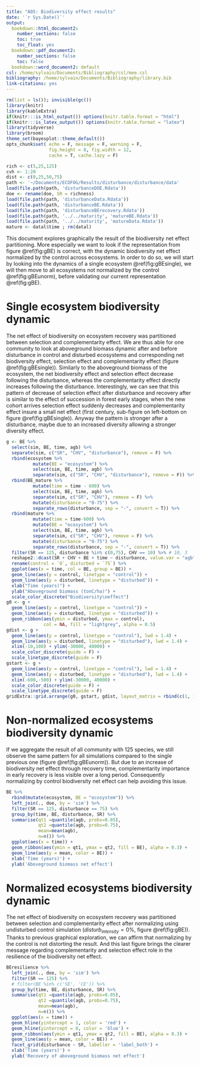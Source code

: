 ```yaml
---
title: "A05: Biodiversity effect results"
date: '`r Sys.Date()`'
output:
  bookdown::html_document2:
    number_sections: false
    toc: true
    toc_float: yes
  bookdown::pdf_document2:
    number_sections: false
    toc: false
  bookdown::word_document2: default
csl: /home/sylvain/Documents/Bibliography/csl/mee.csl
bibliography: /home/sylvain/Documents/Bibliography/library.bib
link-citations: yes
---
```


```r
rm(list = ls()); invisible(gc())
library(knitr)
library(kableExtra)
if(knitr:::is_html_output()) options(knitr.table.format = "html") 
if(knitr:::is_latex_output()) options(knitr.table.format = "latex") 
library(tidyverse)
library(broom)
theme_set(bayesplot::theme_default())
opts_chunk$set( echo = F, message = F, warning = F, 
                fig.height = 8, fig.width = 12,
                cache = T, cache.lazy = F)
```

```r
rich <- c(5,25,125)
cvh <- 1:20
dist <- c(0,25,50,75)
path <- '~/Documents/ECOFOG/Results/disturbance/disturbance/data'
load(file.path(path, 'disturbanceDOE.Rdata'))
doe <- rename(doe, SR = richness)
load(file.path(path, 'disturbanceData.Rdata'))
load(file.path(path, 'disturbanceBE.Rdata'))
load(file.path(path, 'disturbanceBErecovery.Rdata'))
load(file.path(path, '../../maturity', 'matureBE.Rdata'))
load(file.path(path, '../../maturity', 'matureData.Rdata'))
mature <- datal$time ; rm(datal)
```

This document explores graphically the result of the biodiversity net effect partitioning. More especially we want to look if the representation from figure \@ref(fig:gBE) is correct, with the dynamic biodiversity net effect normalized by the control across ecosystems. In order to do so, we will start by looking into the dynamics of a single ecosystem \@ref(fig:gBEsingle), we will then move to all ecosystems not normalized by the control \@ref(fig:gBEunorm), before validating our current representation \@ref(fig:gBE).

# Single ecosystem biodiversity dynamic

The net effect of biodiversity on ecosystem recovery was partitioned between selection and complementarity effect. We are thus able for one community to look at aboveground biomass dynamic after and before disturbance in control and disturbed ecosystems and corresponding net biodiversity effect, selection effect and complementarity effect (figure \@ref(fig:gBEsingle)). Similarly to the aboveground biomass of the ecosystem, the net biodiversity effect and selection effect decrease following the disturbance, whereas the complementarity effect directly increases following the disturbance. Interestingly, we can see that this pattern of decrease of selection effect after disturbance and recovery after is similar to the effect of succession in forest early stages, when the new cohort arrives selection effect suddenly decreases and complementarity effect insure a small net effect (first century, sub-figure on left-bottom on figure \@ref(fig:gBEsingle)). Anyway the pattern is stronger after a disturbance, maybe due to an increased diversity allowing a stronger diversity effect.

```r
g <- BE %>% 
  select(sim, BE, time, agb) %>% 
  separate(sim, c("SR", "CHV", "disturbance"), remove = F) %>% 
  rbind(ecosystem %>% 
          mutate(BE = "ecosystem") %>%
          select(sim, BE, time, agb) %>% 
          separate(sim, c("SR", "CHV", "disturbance"), remove = F)) %>% 
  rbind(BE_mature %>% 
          mutate(time = time - 600) %>% 
          select(sim, BE, time, agb) %>% 
          separate(sim, c("SR", "CHV"), remove = F) %>% 
          mutate(disturbance = "0-75") %>% 
          separate_rows(disturbance, sep = "-", convert = T)) %>% 
  rbind(mature %>% 
          mutate(time = time-600) %>% 
          mutate(BE = "ecosystem") %>% 
          select(sim, BE, time, agb) %>% 
          separate(sim, c("SR", "CHV"), remove = F) %>% 
          mutate(disturbance = "0-75") %>% 
          separate_rows(disturbance, sep = "-", convert = T)) %>% 
  filter(SR == 125, disturbance %in% c(0,75), CHV == 10) %>% # 10, 3
  reshape2::dcast(SR + CHV + BE + time ~ disturbance, value.var = "agb") %>% 
  rename(control = `0`, disturbed = `75`) %>% 
  ggplot(aes(x = time, col = BE, group = BE)) +
  geom_line(aes(y = control, linetype = "control")) +
  geom_line(aes(y = disturbed, linetype = "disturbed")) + 
  xlab("Time (years)") + 
  ylab("Aboveground biomass (tonC/ha)") +
  scale_color_discrete("Biodiversity\neffect")
g0 <- g + 
  geom_line(aes(y = control, linetype = "control")) +
  geom_line(aes(y = disturbed, linetype = "disturbed")) + 
  geom_ribbon(aes(ymin = disturbed, ymax = control), 
              col = NA, fill = "lightgrey", alpha = 0.5)
gdist <- g + 
  geom_line(aes(y = control, linetype = "control"), lwd = 1.4) +
  geom_line(aes(y = disturbed, linetype = "disturbed"), lwd = 1.4) + 
  xlim(-10,100) + ylim(-30000, 40000) +
  scale_color_discrete(guide = F) +
  scale_linetype_discrete(guide = F)
gstart <- g + 
  geom_line(aes(y = control, linetype = "control"), lwd = 1.4) +
  geom_line(aes(y = disturbed, linetype = "disturbed"), lwd = 1.4) + 
  xlim(-600,-500) + ylim(-30000, 40000) +
  scale_color_discrete(guide = F) +
  scale_linetype_discrete(guide = F)
gridExtra::grid.arrange(g0, gstart, gdist, layout_matrix = rbind(c(1, 1), c(2, 3)))
```

# Non-normalized ecosystems biodiversity dynamic

If we aggregate the result of all community with 125 species, we still observe the same pattern for all simulations compared to the single previous one (figure \@ref(fig:gBEunorm)). But due to an increase of biodiversity net effect through recovery time, complementarity importance in early recovery is less visible over a long period. Consequently normalizing by control biodiversity net effect can help avoiding this issue.

```r
BE %>% 
  rbind(mutate(ecosystem, BE = "ecosystem")) %>% 
  left_join(., doe, by = 'sim') %>%
  filter(SR == 125, disturbance == 75) %>% 
  group_by(time, BE, disturbance, SR) %>%
  summarise(qt1 =quantile(agb, probs=0.05),
            qt2 =quantile(agb, probs=0.75),
            mean=mean(agb),
            n=n()) %>% 
  ggplot(aes(x = time)) +
  geom_ribbon(aes(ymin = qt1, ymax = qt2, fill = BE), alpha = 0.3) +
  geom_line(aes(y = mean, color = BE)) +
  xlab('Time (years)') +
  ylab('Aboveground biomass net effect')
```


# Normalized ecosystems biodiversity dynamic

The net effect of biodiversity on ecosystem recovery was partitioned between selection and complementarity effect after normalizing using undisturbed control simulation ($disturb_{intensity}=0\%$, figure \@ref(fig:gBE)). Thanks to previous graphical exploration, we can affirm that normalizing by the control is not distorting the result. And this last figure brings the clearer message regarding complementarity and selection effect role in the resilience of the biodiversity net effect.

```r
BEresilience %>% 
  left_join(., doe, by = 'sim') %>%
  filter(SR == 125) %>%
  # filter(BE %in% c('SE', 'CE')) %>%
  group_by(time, BE, disturbance, SR) %>%
  summarise(qt1 =quantile(agb, probs=0.05),
            qt2 =quantile(agb, probs=0.75),
            mean=mean(agb),
            n=n()) %>% 
  ggplot(aes(x = time)) +
  geom_hline(yintercept = 1, color = 'red') +
  geom_hline(yintercept = 0, color = 'blue') +
  geom_ribbon(aes(ymin = qt1, ymax = qt2, fill = BE), alpha = 0.3) +
  geom_line(aes(y = mean, color = BE)) +
  facet_grid(disturbance ~ SR, labeller = 'label_both') +
  xlab('Time (years)') +
  ylab('Recovery of aboveground biomass net effect')
```

